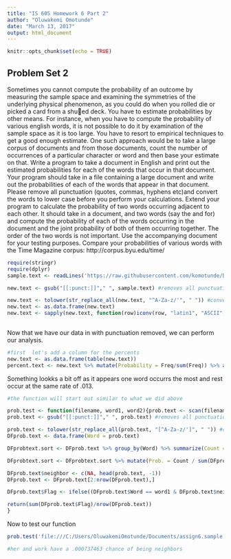 ```yaml
---
title: "IS 605 Homework 6 Part 2"
author: "Oluwakemi Omotunde"
date: "March 13, 2017"
output: html_document
---
```


```r
knitr::opts_chunk$set(echo = TRUE)
```

## Problem Set 2

Sometimes you cannot compute the probability of an outcome by measuring the sample
space and examining the symmetries of the underlying physical phenomenon, as you could do when you rolled die or picked a card from a shued deck. You have to estimate probabilities by other means. For instance, when you have to compute the probability of various english words, it is not possible to do it by examination of the sample space as it is too large. You have to resort to empirical techniques to get a good enough estimate. One such approach would be to take a large corpus of documents and from those documents,
count the number of occurrences of a particular character or word and then base your estimate on that. Write a program to take a document in English and print out the estimated probabilities for each of the words that occur in that document. Your program should take in a file containing a large document and write out the probabilities of each of the words that appear in that document. Please remove all punctuation (quotes, commas, hyphens etc)and convert the words to lower case before you perform your calculations. Extend your program to calculate the probability of two words occurring adjacent to each other. It should take in a document, and two words (say the and for) and compute the probability of each of the words occurring in the document and the joint probability of both of them occurring together. The order of the two words is not important. Use the accompanying document for your testing purposes. Compare your probabilities of various words with the Time Magazine corpus: http://corpus.byu.edu/time/

```r
require(stringr)
require(dplyr)
sample.text <- readLines('https://raw.githubusercontent.com/komotunde/DATA605/master/assign6.sample.txt', encoding = "UFT-8") #loads our sample data from GitHub

new.text <- gsub("[[:punct:]]"," ", sample.text) #removes all punctuation and replaces with a space

new.text <- tolower(str_replace_all(new.text, "^A-Za-z/'", " ")) #converts to all lowercase
new.text <- as.data.frame(new.text)
new.text <- sapply(new.text, function(row)iconv(row, "latin1", "ASCII", sub = " "))
  
```

Now that we have our data in with punctuation removed, we can perform our analysis.

```r
#first  let's add a column for the percents
new.text <- as.data.frame(table(new.text))
percent.text <- new.text %>% mutate(Probability = Freq/sum(Freq)) %>% arrange(desc(Probability))
```

Something lookks a bit off as it appears one word occurrs the most and rest occur at the same rate of .013.

```r
#the function will start out similar to what we did above

prob.test <- function(filename, word1, word2){prob.text <- scan(filename, character(0), encoding = "UFT-8", quote = NULL)
prob.text <- gsub("[[:punct:]]"," ", prob.text) #removes all punctuation and replaces with a space

prob.text <- tolower(str_replace_all(prob.text, "[^A-Za-z/']", " ")) #converts to all lowercase
DFprob.text <- data.frame(Word = prob.text)

DFprobtext.sort <- DFprob.text %>% group_by(Word) %>% summarize(Count = n())

DFprobtext.sort <- DFprobtext.sort %>% mutate(Prob. = Count / sum(DFprobtext.sort$Count))

DFprob.text$neighbor <- c(NA, head(prob.text, -1))
DFprob.text <- DFprob.text[2:nrow(DFprob.text),]

DFprob.text$Flag <- ifelse((DFprob.text$Word == word1 & DFprob.text$neighbor == word2) | (DFprob.text$Word == word2 & DFprob.text$neighbor == word1),1,0)

return(sum(DFprob.text$Flag)/nrow(DFprob.text))
}
```

Now to test our function
```r
prob.test('file:///C:/Users/OluwakemiOmotunde/Documents/assign6.sample.txt', 'her', 'work')

#her and work have a .000737463 chance of being neighbors
```


